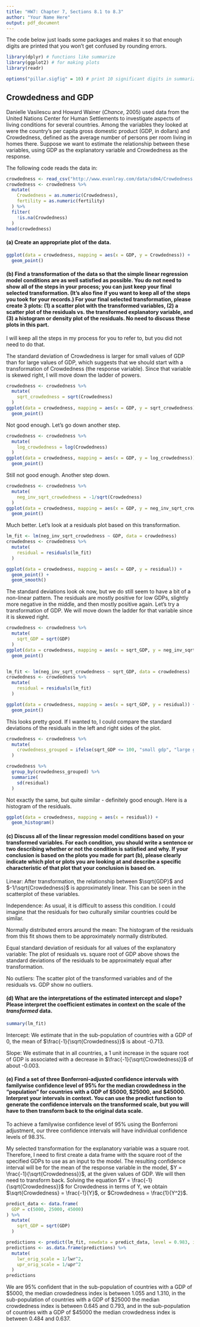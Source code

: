 ```yaml
---
title: "HW7: Chapter 7, Sections 8.1 to 8.3"
author: "Your Name Here"
output: pdf_document
---
```


The code below just loads some packages and makes it so that enough digits are printed that you won't get confused by rounding errors.

```r
library(dplyr) # functions like summarize
library(ggplot2) # for making plots
library(readr)

options("pillar.sigfig" = 10) # print 10 significant digits in summarize output
```

## Crowdedness and GDP

Danielle Vasilescu and Howard Wainer (*Chance*, 2005) used data from the United Nations Center for Human Settlements to investigate aspects of living conditions for several countries. Among the variables they looked at were the country's per capita gross domestic product (GDP, in dollars) and Crowdedness, defined as the average number of persons per room living in homes there.  Suppose we want to estimate the relationship between these variables, using GDP as the explanatory variable and Crowdedness as the response.

The following code reads the data in:

```r
crowdedness <- read_csv("http://www.evanlray.com/data/sdm4/Crowdedness.csv")
crowdedness <- crowdedness %>%
  mutate(
    Crowdedness = as.numeric(Crowdedness),
    fertility = as.numeric(fertility)
  ) %>%
  filter(
    !is.na(Crowdedness)
  )
head(crowdedness)
```

#### (a) Create an appropriate plot of the data.

```r
ggplot(data = crowdedness, mapping = aes(x = GDP, y = Crowdedness)) +
  geom_point()
```

#### (b) Find a transformation of the data so that the simple linear regression model conditions are as well satisfied as possible.  You do not need to show all of the steps in your process; you can just keep your final selected transformation.  (It's also fine if you want to keep all of the steps you took for your records.)  For your final selected transformation, please create 3 plots: (1) a scatter plot with the transformed variables, (2) a scatter plot of the residuals vs. the transformed explanatory variable, and (3) a histogram or density plot of the residuals.  No need to discuss these plots in this part.

I will keep all the steps in my process for you to refer to, but you did not need to do that.

The standard deviation of Crowdedness is larger for small values of GDP than for large values of GDP, which suggests that we should start with a transformation of Crowdedness (the response variable).  Since that variable is skewed right, I will move down the ladder of powers.

```r
crowdedness <- crowdedness %>%
  mutate(
    sqrt_crowdedness = sqrt(Crowdedness)
  )
ggplot(data = crowdedness, mapping = aes(x = GDP, y = sqrt_crowdedness)) +
  geom_point()
```

Not good enough.  Let's go down another step.

```r
crowdedness <- crowdedness %>%
  mutate(
    log_crowdedness = log(Crowdedness)
  )
ggplot(data = crowdedness, mapping = aes(x = GDP, y = log_crowdedness)) +
  geom_point()
```

Still not good enough.  Another step down.

```r
crowdedness <- crowdedness %>%
  mutate(
    neg_inv_sqrt_crowdedness = -1/sqrt(Crowdedness)
  )
ggplot(data = crowdedness, mapping = aes(x = GDP, y = neg_inv_sqrt_crowdedness)) +
  geom_point()
```

Much better.  Let's look at a residuals plot based on this transformation.

```r
lm_fit <- lm(neg_inv_sqrt_crowdedness ~ GDP, data = crowdedness)
crowdedness <- crowdedness %>%
  mutate(
    residual = residuals(lm_fit)
  )

ggplot(data = crowdedness, mapping = aes(x = GDP, y = residual)) +
  geom_point() +
  geom_smooth()
```

The standard deviations look ok now, but we do still seem to have a bit of a non-linear pattern.  The residuals are mostly positive for low GDPs, slightly more negative in the middle, and then mostly positive again.  Let's try a transformation of GDP.  We will move down the ladder for that variable since it is skewed right.

```r
crowdedness <- crowdedness %>%
  mutate(
    sqrt_GDP = sqrt(GDP)
  )
ggplot(data = crowdedness, mapping = aes(x = sqrt_GDP, y = neg_inv_sqrt_crowdedness)) +
  geom_point()


lm_fit <- lm(neg_inv_sqrt_crowdedness ~ sqrt_GDP, data = crowdedness)
crowdedness <- crowdedness %>%
  mutate(
    residual = residuals(lm_fit)
  )

ggplot(data = crowdedness, mapping = aes(x = sqrt_GDP, y = residual)) +
  geom_point()
```

This looks pretty good.  If I wanted to, I could compare the standard deviations of the residuals in the left and right sides of the plot.

```r
crowdedness <- crowdedness %>%
  mutate(
    crowdedness_grouped = ifelse(sqrt_GDP <= 100, "small gdp", "large gdp")
  )

crowdedness %>%
  group_by(crowdedness_grouped) %>%
  summarize(
    sd(residual)
  )
```

Not exactly the same, but quite similar - definitely good enough.  Here is a histogram of the residuals.

```r
ggplot(data = crowdedness, mapping = aes(x = residual)) +
  geom_histogram()
```

#### (c) Discuss all of the linear regression model conditions based on your transformed variables.  For each condition, you should write a sentence or two describing whether or not the condition is satisfied and why.  If your conclusion is based on the plots you made for part (b), please clearly indicate which plot or plots you are looking at and describe a specific characteristic of that plot that your conclusion is based on.

Linear: After transformation, the relationship between $\sqrt{GDP}$ and $-1/\sqrt{Crowdedness}$ is approximately linear. This can be seen in the scatterplot of these variables.

Independence: As usual, it is difficult to assess this condition.  I could imagine that the residuals for two culturally similar countries could be similar.

Normally distributed errors around the mean: The histogram of the residuals from this fit shows them to be approximately normally distributed.

Equal standard deviation of residuals for all values of the explanatory variable: The plot of residuals vs. square root of GDP above shows the standard deviations of the residuals to be approximately equal after transformation.

No outliers: The scatter plot of the transformed variables and of the residuals vs. GDP show no outliers.

#### (d) What are the interpretations of the estimated intercept and slope?  Please interpret the coefficient estimates in context on the scale of the *transformed* data.

```r
summary(lm_fit)
```

Intercept: We estimate that in the sub-population of countries with a GDP of 0, the mean of $\frac{-1}{\sqrt{Crowdedness}}$ is about -0.713.

Slope: We estimate that in all countries, a 1 unit increase in the square root of GDP is associated with a decrease in $\frac{-1}{\sqrt{Crowdedness}}$ of about -0.003.

#### (e) Find a set of three Bonferroni-adjusted confidence intervals with familywise confidence level of 95% for the median crowdedness in the "population" for countries with a GDP of $5000, $25000, and $45000.  Interpret your intervals in context.  You can use the predict function to generate the confidence intervals on the transformed scale, but you will have to then transform back to the original data scale.

To achieve a familywise confidence level of 95% using the Bonferroni adjustment, our three confidence intervals will have individual confidence levels of 98.3%.

My selected transformation for the explanatory variable was a square root.  Therefore, I need to first create a data frame with the square root of the specified GDPs to use as an input to the model.  The resulting confidence interval will be for the mean of the response variable in the model, $Y = \frac{-1}{\sqrt{Crowdedness}}$, at the given values of GDP.  We will then need to transform back.  Solving the equation $Y = \frac{-1}{\sqrt{Crowdedness}}$ for Crowdedness in terms of Y, we obtain $\sqrt{Crowdedness} = \frac{-1}{Y}$, or $Crowdedness = \frac{1}{Y^2}$.

```r
predict_data <- data.frame(
  GDP = c(5000, 25000, 45000)
) %>%
  mutate(
    sqrt_GDP = sqrt(GDP)
  )

predictions <- predict(lm_fit, newdata = predict_data, level = 0.983, interval = "confidence")
predictions <- as.data.frame(predictions) %>%
  mutate(
    lwr_orig_scale = 1/lwr^2,
    upr_orig_scale = 1/upr^2
  )
predictions
```

We are 95% confident that in the sub-population of countries with a GDP of $5000, the median crowdedness index is between 1.055	and 1.310, in the sub-population of countries with a GDP of $25000 the median crowdedness index is between 0.645 and	0.793, and in the sub-population of countries with a GDP of $45000 the median crowdedness index is between 0.484 and 0.637.
